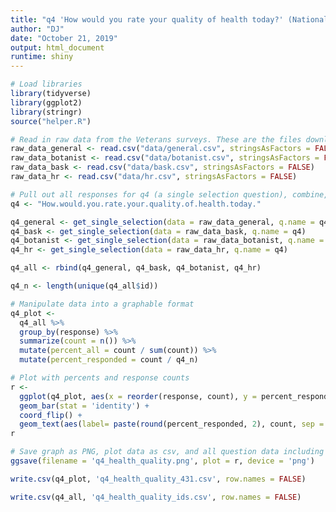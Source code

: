 ```yaml
---
title: "q4 'How would you rate your quality of health today?' (National Veterans)"
author: "DJ"
date: "October 21, 2019"
output: html_document
runtime: shiny
---
```


```r
# Load libraries
library(tidyverse)
library(ggplot2)
library(stringr)
source("helper.R")
```

```r
# Read in raw data from the Veterans surveys. These are the files downloaded from survey monkey saved as a .csv
raw_data_general <- read.csv("data/general.csv", stringsAsFactors = FALSE)
raw_data_botanist <- read.csv("data/botanist.csv", stringsAsFactors = FALSE)
raw_data_bask <- read.csv("data/bask.csv", stringsAsFactors = FALSE)
raw_data_hr <- read.csv("data/hr.csv", stringsAsFactors = FALSE)
```

```r
# Pull out all responses for q4 (a single selection question), combine, then determine 'question n'
q4 <- "How.would.you.rate.your.quality.of.health.today."

q4_general <- get_single_selection(data = raw_data_general, q.name = q4)
q4_bask <- get_single_selection(data = raw_data_bask, q.name = q4)
q4_botanist <- get_single_selection(data = raw_data_botanist, q.name = q4)
q4_hr <- get_single_selection(data = raw_data_hr, q.name = q4)

q4_all <- rbind(q4_general, q4_bask, q4_botanist, q4_hr)

q4_n <- length(unique(q4_all$id))
```

```r
# Manipulate data into a graphable format
q4_plot <- 
  q4_all %>%
  group_by(response) %>%
  summarize(count = n()) %>%
  mutate(percent_all = count / sum(count)) %>%
  mutate(percent_responded = count / q4_n)
```

```r
# Plot with percents and response counts
r <- 
  ggplot(q4_plot, aes(x = reorder(response, count), y = percent_responded)) +
  geom_bar(stat = 'identity') +
  coord_flip() +
  geom_text(aes(label= paste(round(percent_responded, 2), count, sep = "***")))
r
```

```r
# Save graph as PNG, plot data as csv, and all question data including response IDs as csv (save question n and N at end of plot file as "_x.x")
ggsave(filename = 'q4_health_quality.png', plot = r, device = 'png')

write.csv(q4_plot, 'q4_health_quality_431.csv', row.names = FALSE)

write.csv(q4_all, 'q4_health_quality_ids.csv', row.names = FALSE)
```